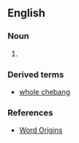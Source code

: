 ==English==

===Noun===
{{en-noun|-}}

# {{archaic}} {{alternative spelling of|shebang}}

===Derived terms===
*[[whole chebang]]

===References===
*[http://www.wordorigins.org/index.php/search/results/d0f726ad7032e2c9085872a9168e18df/ Word Origins]